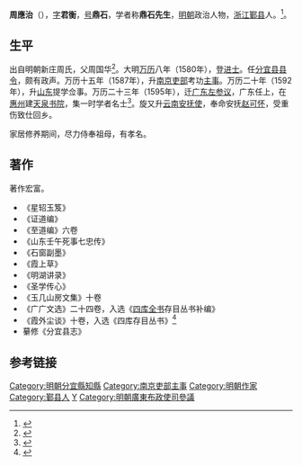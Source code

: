 '''周應治'''（{{bd|1556年||1621年||Zhou}}），[[表字|字]]'''君衡'''，[[号|号]]'''鼎石'''，学者称'''鼎石先生'''，[[明朝|明朝]]政治人物，[[浙江|浙江]][[鄞县|鄞县]]人。<ref>{{cite web|url=http://www.zjda.gov.cn/dadb/tszt/mrcd/201209/t20120912_154337.htm|title=周应治|publisher=浙江历史名人辞典|accessdate=2012-08-18|deadurl=yes|archiveurl=https://web.archive.org/web/20140811164432/http://www.zjda.gov.cn/dadb/tszt/mrcd/201209/t20120912_154337.htm|archivedate=2014-08-11|df=}}</ref>。

==生平==

出自明朝新庄周氏，父周国华<ref>{{cite web|url=http://xnc.zjnm.cn/zdxx/twjs/view.jsp?zdid=39773&lmid=10&id=46195|title=以学为业，以退为高——鄞州（县）浮石周氏述略|publisher=古村旅游|accessdate=2012-08-18|deadurl=yes|archiveurl=https://web.archive.org/web/20140808034629/http://xnc.zjnm.cn/zdxx/twjs/view.jsp?zdid=39773&lmid=10&id=46195|archivedate=2014-08-08}}</ref>。大明[[万历|万历]]八年（1580年），登[[进士|进士]]。任[[分宜县|分宜县]][[县令|县令]]，颇有政声。万历十五年（1587年），升[[南京|南京]][[吏部|吏部]]考功[[主事|主事]]。万历二十年（1592年），升[[山东|山东]]提学佥事。万历二十三年（1595年），迁[[广东|广东]][[参议|左参议]]，广东任上，在[[惠州|惠州]]建[[天泉书院|天泉书院]]，集一时学者名士<ref>{{cite web|url=http://www.hcq.gov.cn/ls/Show.aspx?id=21659|title=惠州书院考述（上）|publisher=惠州史研究|date=2008-08-04|accessdate=2012-08-18|archive-date=2014-08-11|archive-url=https://web.archive.org/web/20140811164436/http://www.hcq.gov.cn/ls/Show.aspx?id=21659|dead-url=yes}}</ref>。旋又升[[云南|云南]][[安抚使|安抚使]]，奉命安抚[[赵可怀|赵可怀]]，受重伤致仕回乡。

家居修养期间，尽力侍奉祖母，有孝名。

==著作==
著作宏富。
* 《星轺玉笈》
* 《证道编》
* 《至道编》六卷
* 《山东壬午死事七忠传》
* 《石窗副墨》
* 《霞上草》
* 《明湖讲录》
* 《圣学传心》
* 《玉几山房文集》十卷
* 《广广文选》二十四卷，入选《[[四库全书|四库全书]]存目丛书补编》
* 《霞外尘谈》十卷，入选《四库存目丛书》<ref>{{cite web |url=http://202.107.212.147/web02/index.php?option=com_content&task=view&id=2299&Itemid=30 |title=历代著述•子部•小说家书 |publisher=宁波文化网 |date=2008-06-13 |accessdate=2012-08-18 |archive-url=https://web.archive.org/web/20160304215935/http://202.107.212.147/web02/index.php?option=com_content&task=view&id=2299&Itemid=30 |archive-date=2016-03-04 |dead-url=yes }}</ref>
* 繤修《分宜县志》

==参考链接==
{{reflist|2}}

{{萬曆八年庚辰科殿試金榜}}
{{DEFAULTSORT:Zhou周}}
[[Category:明朝分宜縣知縣|Category:明朝分宜縣知縣]]
[[Category:南京吏部主事|Category:南京吏部主事]]
[[Category:明朝作家|Category:明朝作家]]
[[Category:鄞县人|Category:鄞县人]]
[[Category:新庄周氏|Y]]
[[Category:明朝廣東布政使司參議|Category:明朝廣東布政使司參議]]